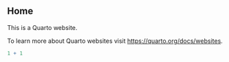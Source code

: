 ## Home

This is a Quarto website.

To learn more about Quarto websites visit <https://quarto.org/docs/websites>.

```r
1 + 1
```

